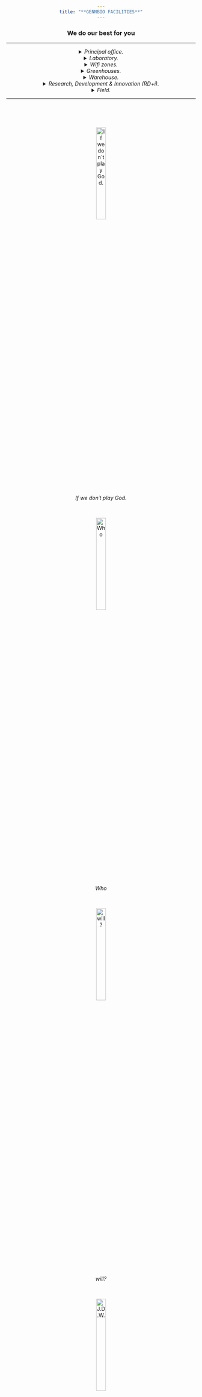 ```yaml
---
title: "**GENNBIO FACILITIES**"
---
```


### We do our best for you
___
<details> 
<summary> *Principal office.* </summary>


![*GENNBIO (Principal office).*](C:\Users\Dell\Desktop\GENNBIO.github.io\P.O._NN.jpg){width=25%}


</details>


<details> 
<summary> *Laboratory.* </summary>


![*Laboratory.*](C:\Users\Dell\Desktop\GENNBIO.github.io\LAB24_NN.png){width=50%}


</details>


<details> 
<summary> *Wifi zones.* </summary>

![*WiFi zone 1.*](C:\Users\Dell\Desktop\GENNBIO.github.io\Wfi2_NN.jpg){width=50%}


![*WiFi zone 2.*](C:\Users\Dell\Desktop\GENNBIO.github.io\Loading_NN.gif){width=25%}


</details>


<details> 
<summary> *Greenhouses.* </summary>


![*Stage 3.*](C:\Users\Dell\Desktop\GENNBIO.github.io\Stage32_NN.png){width=50%}


![*Greenhouse 1.*](C:\Users\Dell\Desktop\GENNBIO.github.io\Greenhouse242_NN.jpg){width=50%}


![*Greenhouse 2.*](C:\Users\Dell\Desktop\GENNBIO.github.io\Greenhouse 2_NN.jpg){width=50%}


![*Triple hybrid.*](C:\Users\Dell\Desktop\GENNBIO.github.io\TH1_NN.jpg){width=50%}


![*Stage 3.*](C:\Users\Dell\Desktop\GENNBIO.github.io\Stage3_NN.jpg){width=50%}


</details>


<details> 
<summary> *Warehouse.* </summary>


![*Warehouse 1.*](C:\Users\Dell\Desktop\GENNBIO.github.io\Warehouse_NN1.jpg){width=50%}

![*Warehouse 1.*](C:\Users\Dell\Desktop\GENNBIO.github.io\Warehouse_NN2.jpg){width=50%}


</details>


<details> 
<summary> *Research, Development & Innovation (RD+i).* </summary>


![*Loading...*](C:\Users\Dell\Desktop\GENNBIO.github.io\Loading_NN.gif){width=25%}



</details>


<details> 
<summary> *Field.* </summary>


![*Field.*](C:\Users\Dell\Desktop\GENNBIO.github.io\Field 1_NN.jpg){width=50%}


![*Field.*](C:\Users\Dell\Desktop\GENNBIO.github.io\Field 2_NN.jpg){width=50%}


</details>
___


<br>



<br>


![*If we don´t play God.*](C:\Users\Dell\Desktop\GENNBIO.github.io\BioTec3-NN.jpg){width=25%}


<br>


![*Who*](C:\Users\Dell\Desktop\GENNBIO.github.io\BioTec2_NN.jpg){width=25%}


<br>


![*will?*](C:\Users\Dell\Desktop\GENNBIO.github.io\BIOTECH1.jpg){width=25%}


<br>


![***J.D.W.***](C:\Users\Dell\Desktop\GENNBIO.github.io\360_NN.jpg){width=25%}


<br>


![***2025***](C:\Users\Dell\Desktop\GENNBIO.github.io\360_NN.jpg){width=25%}


<br>


I.G.X. MP4 [Click aquí ¡¡¡](https://gennbio.github.io/Xtreme2_NN.mp4)


<br>


I.G.X. MP4 [Click aquí ¡¡¡](https://gennbio.github.io/I.G.X. Demos.mp4)


<style>
body {text-align: center}
</style>
